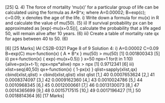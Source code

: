 [25]
Q. 4) The force of mortality ‘mu(x)’ for a particular group of life can be calculated using the 
formula as A*B^x; where A=0.00002; B=exp(c); c=0.09; x denotes the age of the life. 
i) Write down a formula for mu(x) in R and calculate the value of mu(50). (5)
ii) If survival probability px can be approximated as [exp(-mu(x+0.5))], calculate the 
probability that a life aged 50, will remain alive after 10 years. (6)
iii) Create a table of mortality rate qx for ages between 40 to 50. (6)


 [6] 
 [25 Marks] IAI CS2B-0321 
Page 8 of 9
Solution 4: 
i)
A=0.00002 
C=0.09 
B=exp(C) 
mu<-function(x) { 
 A * B^x 
} 
mu(50) 
> mu(50) 
[1] 0.001800343 
 [5] 
ii)
px<-function(x) { 
 exp(-mu(x+0.5)) 
} 
x=50 
npx=1 
for(t in 1:10) 
{alive=px(x+t-1); npx=npx*alive} 
npx 
> npx 
[1] 0.9712341 
 [6] 
iii)
xlist=seq(40,50) 
qx<-function(x) { 
 1-px(x) 
} 
qlist=sapply(xlist,qx) 
cbind(xlist,qlist) 
> cbind(xlist,qlist) 
 xlist qlist 
 [1,] 40 0.0007653624 
 [2,] 41 0.0008374097 
 [3,] 42 0.0009162360 
 [4,] 43 0.0010024786 
 [5,] 44 0.0010968345 
 [6,] 45 0.0012000661 
 [7,] 46 0.0013130073 
 [8,] 47 0.0014365699 
 [9,] 48 0.0015717515 
[10,] 49 0.0017196427 
[11,] 50 0.0018814364 
 [6] 
 [17 Marks] 
